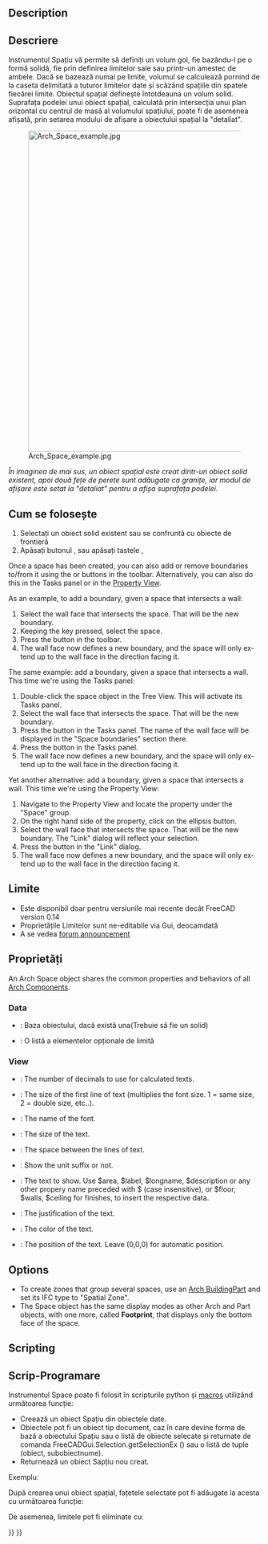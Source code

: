 <languages/>

<div class="mw-translate-fuzzy">
{{docnav/ro
|[[Arch_Roof/ro|Roof]]
|[[Arch_Stairs/ro|Stairs]]
|[[Arch_Workbench/ro|Arch]]
|IconL=Arch_Roof.svg
|IconC=Workbench_Arch.svg
|IconR=Arch_Stairs.svg
}}
</div>

<div class="mw-translate-fuzzy">
{{GuiCommand
|Name=Arch Space|Name/ro=Arch
|MenuLocation=Arch → Space
|Workbenches=[[Arch_Workbench/ro|Arch]]
|Shortcut={{KEY|S}} {{KEY|P}}
|SeeAlso=[[Arch Wall]], [[Arch Structure]]
|Version=0.14
}}
</div>

<div lang="en" dir="ltr" class="mw-content-ltr">
==Description==
</div>

<div class="mw-translate-fuzzy">
== Descriere ==
Instrumentul Spațiu vă permite să definiți un volum gol, fie bazându-l pe o formă solidă, fie prin definirea limitelor sale sau printr-un amestec de ambele. Dacă se bazează numai pe limite, volumul se calculează pornind de la caseta delimitată a tuturor limitelor date și scăzând spațiile din spatele fiecărei limite. Obiectul spațial definește întotdeauna un volum solid. Suprafața podelei unui obiect spațial, calculată prin intersecția unui plan orizontal cu centrul de masă al volumului spațiului, poate fi de asemenea afișată, prin setarea modului de afișare a obiectului spațial la "detaliat".
</div>

[[Image:Arch Space example.jpg|640px]]

<div class="mw-translate-fuzzy">
''În imaginea de mai sus, un obiect spațial este creat dintr-un obiect solid existent, apoi două fețe de perete sunt adăugate ca granițe, iar modul de afișare este setat la "detaliat" pentru a afișa suprafața podelei.''
</div>

<span id="Usage"></span>
<div class="mw-translate-fuzzy">
== Cum se folosește ==
</div>

<div class="mw-translate-fuzzy">
# Selectați un obiect solid existent sau se confruntă cu obiecte de frontieră
# Apăsați butonul {{KEY|[[Image:Arch_Space.png|16px]] [[Arch Space]]}}, sau apăsați tastele {{KEY|S}}, {{KEY|P}}
</div>

<div lang="en" dir="ltr" class="mw-content-ltr">
Once a space has been created, you can also add or remove boundaries to/from it using the {{Button|[[Image:Arch_Add.svg|16px]] [[Arch_Add|Add Component]]}} or {{Button|[[Image:Arch_Remove.svg|16px]] [[Arch_Remove|Remove Component]]}} buttons in the toolbar. Alternatively, you can also do this in the Tasks panel or in the [[Property_View|Property View]].
</div>

<div lang="en" dir="ltr" class="mw-content-ltr">
As an example, to add a boundary, given a space that intersects a wall:
# Select the wall face that intersects the space. That will be the new boundary.
# Keeping the {{KEY|Ctrl}} key pressed, select the space.
# Press the {{Button|[[Image:Arch_Add.svg|16px]] [[Arch_Add|Add Component]]}} button in the toolbar.
# The wall face now defines a new boundary, and the space will only extend up to the wall face in the direction facing it.
</div>

<div lang="en" dir="ltr" class="mw-content-ltr">
The same example: add a boundary, given a space that intersects a wall. This time we're using the Tasks panel:
# Double-click the space object in the Tree View. This will activate its Tasks panel.
# Select the wall face that intersects the space. That will be the new boundary.
# Press the {{Button|[[Image:Arch_Add.svg|16px]] [[Arch_Add|Add Component]]}} button in the Tasks panel. The name of the wall face will be displayed in the "Space boundaries" section there.
# Press the {{Button|OK}} button in the Tasks panel.
# The wall face now defines a new boundary, and the space will only extend up to the wall face in the direction facing it.
</div>

<div lang="en" dir="ltr" class="mw-content-ltr">
Yet another alternative: add a boundary, given a space that intersects a wall. This time we're using the Property View:
# Navigate to the Property View and locate the {{PropertyData|Boundaries}} property under the "Space" group.
# On the right hand side of the {{PropertyData|Boundaries}} property, click on the ellipsis button.
# Select the wall face that intersects the space. That will be the new boundary. The "Link" dialog will reflect your selection.
# Press the {{Button|OK}} button in the "Link" dialog.
# The wall face now defines a new boundary, and the space will only extend up to the wall face in the direction facing it.
</div>

<span id="Limitations"></span>
<div class="mw-translate-fuzzy">
==Limite==
</div>

* Este disponibil doar pentru versiunile mai recente decât FreeCAD version 0.14
* Proprietățile Limitelor sunt ne-editabile via Gui, deocamdată
* A se vedea [http://forum.freecad.org/viewtopic.php?f=9&t=4275 forum announcement]

<span id="Properties"></span>
==Proprietăți==

<div lang="en" dir="ltr" class="mw-content-ltr">
An Arch Space object shares the common properties and behaviors of all [[Arch_Component|Arch Components]].
</div>

<div lang="en" dir="ltr" class="mw-content-ltr">
===Data===
</div>

<div lang="en" dir="ltr" class="mw-content-ltr">
{{Properties_Title|Space}}
</div>

<div class="mw-translate-fuzzy">
* {{PropertyData|Base}}: Baza obiectului, dacă există una(Trebuie să fie un solid)
* {{PropertyData|Boundaries}}: O listă a elementelor opționale de limită
</div>

<div lang="en" dir="ltr" class="mw-content-ltr">
===View===
</div>

<div lang="en" dir="ltr" class="mw-content-ltr">
{{Properties_Title|Space}}
</div>

<div lang="en" dir="ltr" class="mw-content-ltr">
* {{PropertyView|Decimals|Integer}}: The number of decimals to use for calculated texts.
* {{PropertyView|First Line|Length}}: The size of the first line of text (multiplies the font size. 1 = same size, 2 = double size, etc..).
* {{PropertyView|Font Name|Font}}: The name of the font.
* {{PropertyView|Font Size|Length}}: The size of the text.
* {{PropertyView|Line Spacing|Float}}: The space between the lines of text.
* {{PropertyView|Show Unit|Bool}}: Show the unit suffix or not.
* {{PropertyView|Text|StringList}}:  The text to show. Use $area, $label, $longname, $description or any other propery name preceded with $ (case insensitive), or $floor, $walls, $ceiling for finishes, to insert the respective data.
* {{PropertyView|Text Align|Enumeration}}: The justification of the text.
* {{PropertyView|Text Color|Color}}: The color of the text.
* {{PropertyView|Text Position|VectorDistance}}: The position of the text. Leave (0,0,0) for automatic position.
</div>

<div lang="en" dir="ltr" class="mw-content-ltr">
==Options==
</div>

<div lang="en" dir="ltr" class="mw-content-ltr">
* To create zones that group several spaces, use an [[Arch_BuildingPart|Arch BuildingPart]] and set its IFC type to "Spatial Zone".
* The Space object has the same display modes as other Arch and Part objects, with one more, called '''Footprint''', that displays only the bottom face of the space.
</div>

<div lang="en" dir="ltr" class="mw-content-ltr">
==Scripting==
</div>

<div class="mw-translate-fuzzy">
== Scrip-Programare ==
</div>

<div class="mw-translate-fuzzy">
Instrumentul Space poate fi folosit în scripturile python și [[macros]] utilizând următoarea funcție:
</div>

{{Code|code=
Space = makeSpace(objects=None, baseobj=None, name="Space")
}}

<div class="mw-translate-fuzzy">
* Creează un obiect Spațiu din obiectele date.
* Obiectele pot fi un obiect tip document, caz în care devine forma de bază a obiectului Spațiu sau o listă de obiecte selecate și returnate de comanda FreeCADGui.Selection.getSelectionEx () sau o listă de tuple (obiect, subobiectnume).
* Returnează un obiect Sapțiu nou creat.
</div>

Exempluː

{{Code|code=
import FreeCAD, Arch

Box = FreeCAD.ActiveDocument.addObject("Part::Box", "Box")
Box.Length = 1000
Box.Width = 1000
Box.Height = 1000

Space = Arch.makeSpace(Box)
Space.ViewObject.LineWidth = 2
FreeCAD.ActiveDocument.recompute()
}}

<div class="mw-translate-fuzzy">
După crearea unui obiect spațial, fațetele selectate pot fi adăugate la acesta cu următoarea funcție:
</div>

{{Code|code=
import FreeCAD, FreeCADGui, Draft, Arch

points = [FreeCAD.Vector(-500, 0, 0), FreeCAD.Vector(1000, 1000, 0)]
Line = Draft.makeWire(points)
Wall = Arch.makeWall(Line, width=150, height=2000)
FreeCAD.ActiveDocument.recompute()

# Select a face of the wall
selection = FreeCADGui.Selection.getSelectionEx()
Arch.addSpaceBoundaries(Space, selection)
}}

<div class="mw-translate-fuzzy">
De asemenea, limitele pot fi eliminate cu:
</div>

{{Code|code=
selection = FreeCADGui.Selection.getSelectionEx()
Arch.removeSpaceBoundaries(Space, selection)
}}


<div class="mw-translate-fuzzy">
{{docnav/ro
|[[Arch_Roof/ro|Roof/ro]]
|[[Arch_Stairs/ro|Stairs/ro]]
|[[Arch_Workbench/ro|Arch/ro]]
|IconL=Arch_Roof.svg
|IconC=Workbench_Arch.svg
|IconR=Arch_Stairs.svg
}}
</div>

{{BIM_Tools_navi{{#translation:}}}}
{{Userdocnavi{{#translation:}}}}